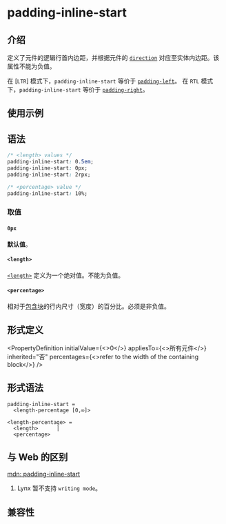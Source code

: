 # padding-inline-start

## 介绍

定义了元件的逻辑行首内边距，并根据元件的 [`direction`](./direction) 对应至实体内边距。该属性不能为负值。

在 [`LTR`] 模式下，`padding-inline-start` 等价于 [`padding-left`](./padding-left)。
在 `RTL` 模式下，`padding-inline-start` 等价于 [`padding-right`](./padding-right)。

## 使用示例


<Go
  example="css-api"
  defaultFile="src/padding-inline-start/App.tsx"
  img="https://lf-lynx.tiktok-cdns.com/obj/lynx-artifacts-oss-sg/lynx-website/assets/doc/css/padding-inline.jpg"
  entry="src/padding-inline-start"
  defaultEntryFile="dist/padding-inline-start.lynx.bundle"
/>

## 语法

```css
/* <length> values */
padding-inline-start: 0.5em;
padding-inline-start: 0px;
padding-inline-start: 2rpx;

/* <percentage> value */
padding-inline-start: 10%;
```

### 取值

#### `0px`

**默认值**。

#### `<length>`

[`<length>`](api/css/data-type/length.mdx) 定义为一个绝对值。不能为负值。

#### `<percentage>`

相对于[包含块](https://developer.mozilla.org/zh-CN/docs/Web/CSS/Containing_block)的行内尺寸（宽度）的百分比。必须是非负值。

## 形式定义


<PropertyDefinition
  initialValue={<>0</>}
  appliesTo={<>所有元件</>}
  inherited="否"
  percentages={<>refer to the width of the containing block</>}
/>

## 形式语法

```
padding-inline-start =
  <length-percentage [0,∞]>

<length-percentage> =
  <length>      |
  <percentage>
```

## 与 Web 的区别

[mdn: padding-inline-start](https://developer.mozilla.org/zh-CN/docs/Web/CSS/padding-inline-start)

1. Lynx 暂不支持 `writing mode`。

## 兼容性


<LegacyCompatTable metadata="css/properties/padding-inline-start" />
